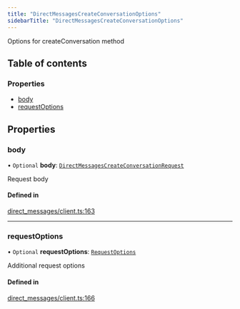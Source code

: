 ```yaml
---
title: "DirectMessagesCreateConversationOptions"
sidebarTitle: "DirectMessagesCreateConversationOptions"
---
```


Options for createConversation method

## Table of contents

### Properties

- [body](/xdks/typescript/reference/interfaces/DirectMessagesCreateConversationOptions#body)
- [requestOptions](/xdks/typescript/reference/interfaces/DirectMessagesCreateConversationOptions#requestoptions)

## Properties

### body

• `Optional` **body**: [`DirectMessagesCreateConversationRequest`](/xdks/typescript/reference/interfaces/DirectMessagesCreateConversationRequest)

Request body

#### Defined in

[direct_messages/client.ts:163](https://github.com/xdevplatform/xdk/blob/298ca9350d035e40e7c8ee0753c50052819a41e2/xdk/typescript/src/direct_messages/client.ts#L163)

___

### requestOptions

• `Optional` **requestOptions**: [`RequestOptions`](/xdks/typescript/reference/interfaces/RequestOptions)

Additional request options

#### Defined in

[direct_messages/client.ts:166](https://github.com/xdevplatform/xdk/blob/298ca9350d035e40e7c8ee0753c50052819a41e2/xdk/typescript/src/direct_messages/client.ts#L166)
